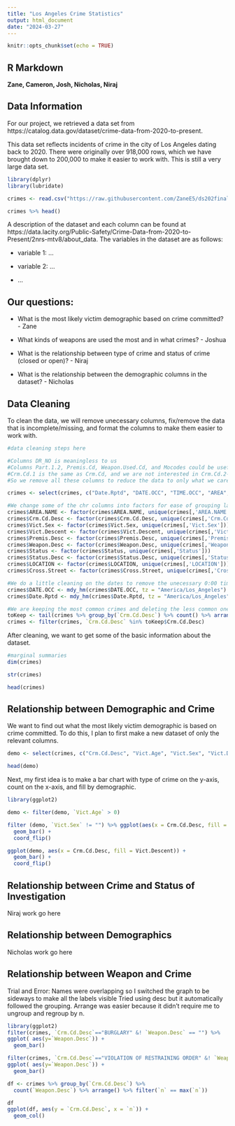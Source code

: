 ---
title: "Los Angeles Crime Statistics"
output: html_document
date: "2024-03-27"
---

```{r setup, include=FALSE}
knitr::opts_chunk$set(echo = TRUE)
```

## R Markdown

**Zane, Cameron, Josh, Nicholas, Niraj**


## Data Information

For our project, we retrieved a data set from https://catalog.data.gov/dataset/crime-data-from-2020-to-present.

This data set reflects incidents of crime in the city of Los Angeles dating back to 2020. There were originally over 918,000 rows, which we have brought down to 200,000 to make it easier to work with. This is still a very large data set. 

```{r max.print=10}
library(dplyr)
library(lubridate)

crimes <- read.csv("https://raw.githubusercontent.com/ZaneE5/ds202finalproject/main/crimes.csv")

crimes %>% head()
```

A description of the dataset and each column can be found at https://data.lacity.org/Public-Safety/Crime-Data-from-2020-to-Present/2nrs-mtv8/about_data. The variables in the dataset are as follows:

- variable 1: ...

- variable 2: ...

- ...

## Our questions:

- What is the most likely victim demographic based on crime committed? - Zane

- What kinds of weapons are used the most and in what crimes? - Joshua

- What is the relationship between type of crime and status of crime (closed or open)? - Niraj

- What is the relationship between the demographic columns in the dataset? - Nicholas


## Data Cleaning

To clean the data, we will remove unecessary columns, fix/remove the data that is incomplete/missing, and format the columns to make them easier to work with.

```{r}
#data cleaning steps here

#Columns DR_NO is meaningless to us
#Columns Part.1.2, Premis.Cd, Weapon.Used.Cd, and Mocodes could be useful but we do not know what these columns/codes mean, even with the column descriptions.
#Crm.Cd.1 is the same as Crm.Cd, and we are not interested in Crm.Cd.2-4
#So we remove all these columns to reduce the data to only what we care about

crimes <- select(crimes, c("Date.Rptd", "DATE.OCC", "TIME.OCC", "AREA", "AREA.NAME", "Rpt.Dist.No", "Crm.Cd", "Crm.Cd.Desc", "Vict.Age", "Vict.Sex", "Vict.Descent", "Premis.Desc", "Weapon.Desc", "Status", "Status.Desc", "LOCATION", "Cross.Street", "LAT", "LON"))

#We change some of the chr columns into factors for ease of grouping later
crimes$AREA.NAME <- factor(crimes$AREA.NAME, unique(crimes[,'AREA.NAME']))
crimes$Crm.Cd.Desc <- factor(crimes$Crm.Cd.Desc, unique(crimes[,'Crm.Cd.Desc']))
crimes$Vict.Sex <- factor(crimes$Vict.Sex, unique(crimes[,'Vict.Sex']))
crimes$Vict.Descent <- factor(crimes$Vict.Descent, unique(crimes[,'Vict.Descent']))
crimes$Premis.Desc <- factor(crimes$Premis.Desc, unique(crimes[,'Premis.Desc']))
crimes$Weapon.Desc <- factor(crimes$Weapon.Desc, unique(crimes[,'Weapon.Desc']))
crimes$Status <- factor(crimes$Status, unique(crimes[,'Status']))
crimes$Status.Desc <- factor(crimes$Status.Desc, unique(crimes[,'Status.Desc']))
crimes$LOCATION <- factor(crimes$LOCATION, unique(crimes[,'LOCATION']))
crimes$Cross.Street <- factor(crimes$Cross.Street, unique(crimes[,'Cross.Street']))

#We do a little cleaning on the dates to remove the unecessary 0:00 times
crimes$DATE.OCC <- mdy_hm(crimes$DATE.OCC, tz = "America/Los_Angeles")
crimes$Date.Rptd <- mdy_hm(crimes$Date.Rptd, tz = "America/Los_Angeles")

#We are keeping the most common crimes and deleting the less common ones, this will make the data easier to work with
toKeep <- tail(crimes %>% group_by(`Crm.Cd.Desc`) %>% count() %>% arrange(`n`),20)
crimes <- filter(crimes, `Crm.Cd.Desc` %in% toKeep$Crm.Cd.Desc)
```

After cleaning, we want to get some of the basic information about the dataset.

```{r}
#marginal summaries
dim(crimes)

str(crimes)

head(crimes)

```

## Relationship between Demographic and Crime

  We want to find out what the most likely victim demographic is based on crime committed. To do this, I plan to first make a new dataset of only the relevant columns.
  
```{r}
demo <- select(crimes, c("Crm.Cd.Desc", "Vict.Age", "Vict.Sex", "Vict.Descent"))

head(demo)
```

Next, my first idea is to make a bar chart with type of crime on the y-axis, count on the x-axis, and fill by demographic.

```{r}
library(ggplot2)

demo <- filter(demo, `Vict.Age` > 0)

filter (demo, `Vict.Sex` != "") %>% ggplot(aes(x = Crm.Cd.Desc, fill = Vict.Sex)) + 
  geom_bar() + 
  coord_flip()
```

```{r}
ggplot(demo, aes(x = Crm.Cd.Desc, fill = Vict.Descent)) + 
  geom_bar() + 
  coord_flip()
```


## Relationship between Crime and Status of Investigation

Niraj work go here

## Relationship between Demographics

Nicholas work go here

## Relationship between Weapon and Crime

Trial and Error:
Names were overlapping so I switched the graph to be sideways to make all the labels visible
Tried using desc but it automatically followed the grouping. Arrange was easier because it didn't require me to ungroup and regroup by n. 
```{r}
library(ggplot2)
filter(crimes, `Crm.Cd.Desc`=="BURGLARY" &! `Weapon.Desc` == "") %>%
ggplot( aes(y=`Weapon.Desc`)) +
  geom_bar()

filter(crimes, `Crm.Cd.Desc`=="VIOLATION OF RESTRAINING ORDER" &! `Weapon.Desc` == "") %>%
ggplot( aes(y=`Weapon.Desc`)) +
  geom_bar()

df <- crimes %>% group_by(`Crm.Cd.Desc`) %>%
  count(`Weapon.Desc`) %>% arrange() %>% filter(`n` == max(`n`))

df
ggplot(df, aes(y = `Crm.Cd.Desc`, x = `n`)) +
  geom_col()

```

